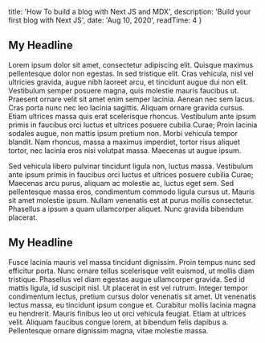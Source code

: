 
  title: 'How To build a blog with Next JS and MDX',
  description: 'Build your first blog with Next JS',
  date: 'Aug 10, 2020',
  readTime: 4
}


## My Headline

Lorem ipsum dolor sit amet, consectetur adipiscing elit. Quisque maximus pellentesque dolor non egestas. In sed tristique elit. Cras vehicula, nisl vel ultricies gravida, augue nibh laoreet arcu, et tincidunt augue dui non elit. Vestibulum semper posuere magna, quis molestie mauris faucibus ut. Praesent ornare velit sit amet enim semper lacinia. Aenean nec sem lacus. Cras porta nunc nec leo lacinia sagittis. Aliquam ornare gravida cursus. Etiam ultrices massa quis erat scelerisque rhoncus. Vestibulum ante ipsum primis in faucibus orci luctus et ultrices posuere cubilia Curae; Proin lacinia sodales augue, non mattis ipsum pretium non. Morbi vehicula tempor blandit. Nam rhoncus, massa a maximus imperdiet, tortor risus aliquet tortor, nec lacinia eros nisi volutpat massa. Maecenas ut augue ipsum.

Sed vehicula libero pulvinar
tincidunt ligula non, luctus massa. Vestibulum ante ipsum primis in faucibus orci luctus et ultrices posuere cubilia Curae; Maecenas arcu purus, aliquam ac molestie ac, luctus eget sem. Sed pellentesque massa eros, condimentum commodo ligula cursus ut. Mauris sit amet molestie ipsum. Nullam venenatis est at purus mollis consectetur. Phasellus a ipsum a quam ullamcorper aliquet. Nunc gravida bibendum placerat.

## My Headline

Fusce lacinia mauris vel massa tincidunt dignissim. Proin tempus nunc sed efficitur porta. Nunc ornare tellus scelerisque velit euismod, ut mollis diam tristique. Phasellus vel diam egestas augue ullamcorper gravida. Sed id mattis ligula, id suscipit nisl. Ut placerat in est vel rutrum. Integer tempor condimentum lectus, pretium cursus dolor venenatis sit amet. Ut venenatis lectus massa, eu tincidunt ipsum congue et. Curabitur mollis lacinia magna eu hendrerit. Mauris finibus leo ut orci vehicula feugiat. Etiam at ultrices velit. Aliquam faucibus congue lorem, at bibendum felis dapibus a. Pellentesque ornare dignissim magna, vitae molestie massa.

